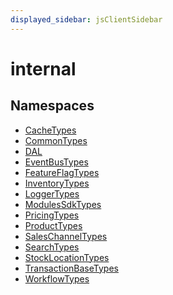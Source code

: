 ```yaml
---
displayed_sidebar: jsClientSidebar
---
```



# internal

## Namespaces

- [CacheTypes](../../internal-1/modules/internal.internal-1.CacheTypes.mdx)
- [CommonTypes](../../internal-1/modules/internal.internal-1.CommonTypes.mdx)
- [DAL](../../internal-1/modules/internal.internal-1.DAL.mdx)
- [EventBusTypes](../../internal-1/modules/internal.internal-1.EventBusTypes.mdx)
- [FeatureFlagTypes](../../internal-1/modules/internal.internal-1.FeatureFlagTypes.mdx)
- [InventoryTypes](../../internal-1/modules/internal.internal-1.InventoryTypes.mdx)
- [LoggerTypes](../../internal-1/modules/internal.internal-1.LoggerTypes.mdx)
- [ModulesSdkTypes](../../internal-1/modules/internal.internal-1.ModulesSdkTypes.mdx)
- [PricingTypes](../../internal-1/modules/internal.internal-1.PricingTypes.mdx)
- [ProductTypes](../../internal-1/modules/internal.internal-1.ProductTypes.mdx)
- [SalesChannelTypes](../../internal-1/modules/internal.internal-1.SalesChannelTypes.mdx)
- [SearchTypes](../../internal-1/modules/internal.internal-1.SearchTypes.mdx)
- [StockLocationTypes](../../internal-1/modules/internal.internal-1.StockLocationTypes.mdx)
- [TransactionBaseTypes](../../internal-1/modules/internal.internal-1.TransactionBaseTypes.mdx)
- [WorkflowTypes](../../internal-1/modules/internal.internal-1.WorkflowTypes.mdx)
